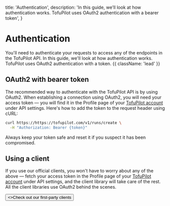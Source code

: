  title: 'Authentication',
  description:
    'In this guide, we’ll look at how authentication works. TofuPilot uses OAuth2 authentication with a bearer token',
}

# Authentication

You'll need to authenticate your requests to access any of the endpoints in the TofuPilot API. In this guide, we'll look at how authentication works. TofuPilot uses OAuth2 authentication with a token. {{ className: 'lead' }}

## OAuth2 with bearer token

The recommended way to authenticate with the TofuPilot API is by using OAuth2. When establishing a connection using OAuth2, you will need your access token — you will find it in the Profile page of your [TofuPilot account](https://tofupilot.com/home) under API settings. Here's how to add the token to the request header using cURL:

```bash {{ title: 'Example request with bearer token' }}
curl https://https://tofupilot.com/v1/runs/create \
  -H "Authorization: Bearer {token}"
```

Always keep your token safe and reset it if you suspect it has been compromised.

## Using a client

If you use our official clients, you won't have to worry about any of the above — fetch your access token in the Profile page of your [TofuPilot account](https://tofupilot.com/home) under API settings, and the client library will take care of the rest. All the client libraries use OAuth2 behind the scenes.

<div className="not-prose">
  <Button href="/clients" variant="text" arrow="right">
    <>Check out our first-party clients</>
  </Button>
</div>
